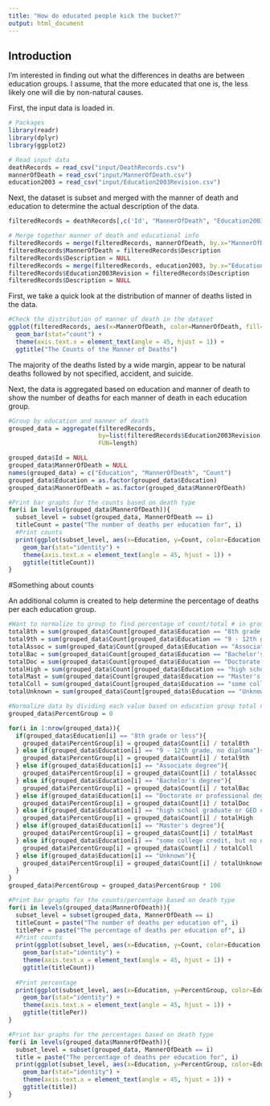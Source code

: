 ```yaml
---
title: "How do educated people kick the bucket?"
output: html_document
---
```


## Introduction

I'm interested in finding out what the differences in deaths are between education groups. I assume, that the more educated that one is, the less likely one will die by non-natural causes. 

First, the input data is loaded in.

```r
# Packages
library(readr)
library(dplyr)
library(ggplot2)

# Read input data
deathRecords = read_csv("input/DeathRecords.csv")
mannerOfDeath = read_csv("input/MannerOfDeath.csv")
education2003 = read_csv("input/Education2003Revision.csv")
```

Next, the dataset is subset and merged with the manner of death and education to determine the actual description of the data.

```r
filteredRecords = deathRecords[,c('Id', "MannerOfDeath", "Education2003Revision")]

# Merge together manner of death and educational info
filteredRecords = merge(filteredRecords, mannerOfDeath, by.x="MannerOfDeath", by.y="Code")
filteredRecords$MannerOfDeath = filteredRecords$Description
filteredRecords$Description = NULL
filteredRecords = merge(filteredRecords, education2003, by.x="Education2003Revision", by.y="Code")
filteredRecords$Education2003Revision = filteredRecords$Description
filteredRecords$Description = NULL
```

First, we take a quick look at the distribution of manner of deaths listed in the data.

```r
#Check the distribution of manner of death in the dataset
ggplot(filteredRecords, aes(x=MannerOfDeath, color=MannerOfDeath, fill=MannerOfDeath)) + 
  geom_bar(stat="count") + 
  theme(axis.text.x = element_text(angle = 45, hjust = 1)) +
  ggtitle("The Counts of the Manner of Deaths")
```

The majority of the deaths listed by a wide margin, appear to be natural deaths followed by not specified, accident, and suicide. 

Next, the data is aggregated based on education and manner of death to show the number of deaths for each manner of death in each education group.

```r
#Group by education and manner of death
grouped_data = aggregate(filteredRecords, 
                         by=list(filteredRecords$Education2003Revision, filteredRecords$MannerOfDeath),
                         FUN=length)

grouped_data$Id = NULL
grouped_data$MannerOfDeath = NULL
names(grouped_data) = c("Education", "MannerOfDeath", "Count")
grouped_data$Education = as.factor(grouped_data$Education)
grouped_data$MannerOfDeath = as.factor(grouped_data$MannerOfDeath)

```

```r
#Print bar graphs for the counts based on death type
for(i in levels(grouped_data$MannerOfDeath)){
  subset_level = subset(grouped_data, MannerOfDeath == i)
  titleCount = paste("The number of deaths per education for", i)
  #Print counts
  print(ggplot(subset_level, aes(x=Education, y=Count, color=Education, fill=Education)) + 
    geom_bar(stat="identity") +
    theme(axis.text.x = element_text(angle = 45, hjust = 1)) +
    ggtitle(titleCount))
}
```


#Something about counts


An additional column is created to help determine the percentage of deaths per each education group.

```r
#Want to normalize to group to find percentage of count/total # in group
total8th = sum(grouped_data$Count[grouped_data$Education == "8th grade or less"])
total9th = sum(grouped_data$Count[grouped_data$Education == "9 - 12th grade, no diploma"])
totalAssoc = sum(grouped_data$Count[grouped_data$Education == "Associate degree"])
totalBac = sum(grouped_data$Count[grouped_data$Education == "Bachelor's degree"])
totalDoc = sum(grouped_data$Count[grouped_data$Education == "Doctorate or professional degree"])
totalHigh = sum(grouped_data$Count[grouped_data$Education == "high school graduate or GED completed"])
totalMast = sum(grouped_data$Count[grouped_data$Education == "Master's degree"])
totalColl = sum(grouped_data$Count[grouped_data$Education == "some college credit, but no degree"])
totalUnknown = sum(grouped_data$Count[grouped_data$Education == "Unknown"])

#Normalize data by dividing each value based on education group total numbers
grouped_data$PercentGroup = 0

for(i in 1:nrow(grouped_data)){
  if(grouped_data$Education[i] == "8th grade or less"){
    grouped_data$PercentGroup[i] = grouped_data$Count[i] / total8th
  } else if(grouped_data$Education[i] == "9 - 12th grade, no diploma"){
    grouped_data$PercentGroup[i] = grouped_data$Count[i] / total9th
  } else if(grouped_data$Education[i] == "Associate degree"){
    grouped_data$PercentGroup[i] = grouped_data$Count[i] / totalAssoc
  } else if(grouped_data$Education[i] == "Bachelor's degree"){
    grouped_data$PercentGroup[i] = grouped_data$Count[i] / totalBac
  } else if(grouped_data$Education[i] == "Doctorate or professional degree"){
    grouped_data$PercentGroup[i] = grouped_data$Count[i] / totalDoc
  } else if(grouped_data$Education[i] == "high school graduate or GED completed"){
    grouped_data$PercentGroup[i] = grouped_data$Count[i] / totalHigh
  } else if(grouped_data$Education[i] == "Master's degree"){
    grouped_data$PercentGroup[i] = grouped_data$Count[i] / totalMast
  } else if(grouped_data$Education[i] == "some college credit, but no degree"){
    grouped_data$PercentGroup[i] = grouped_data$Count[i] / totalColl
  } else if(grouped_data$Education[i] == "Unknown"){
    grouped_data$PercentGroup[i] = grouped_data$Count[i] / totalUnknown
  }
}
grouped_data$PercentGroup = grouped_data$PercentGroup * 100
```

```r
#Print bar graphs for the counts/percentage based on death type
for(i in levels(grouped_data$MannerOfDeath)){
  subset_level = subset(grouped_data, MannerOfDeath == i)
  titleCount = paste("The number of deaths per education of", i)
  titlePer = paste("The percentage of deaths per education of", i)
  #Print counts
  print(ggplot(subset_level, aes(x=Education, y=Count, color=Education, fill=Education)) + 
    geom_bar(stat="identity") +
    theme(axis.text.x = element_text(angle = 45, hjust = 1)) +
    ggtitle(titleCount))
  
  #Print percentage
  print(ggplot(subset_level, aes(x=Education, y=PercentGroup, color=Education, fill=Education)) + 
    geom_bar(stat="identity") +
    theme(axis.text.x = element_text(angle = 45, hjust = 1)) +
    ggtitle(titlePer))
}
```

```r
#Print bar graphs for the percentages based on death type
for(i in levels(grouped_data$MannerOfDeath)){
  subset_level = subset(grouped_data, MannerOfDeath == i)
  title = paste("The percentage of deaths per education for", i)
  print(ggplot(subset_level, aes(x=Education, y=PercentGroup, color=Education, fill=Education)) + 
    geom_bar(stat="identity") +
    theme(axis.text.x = element_text(angle = 45, hjust = 1)) +
    ggtitle(title))
}
```